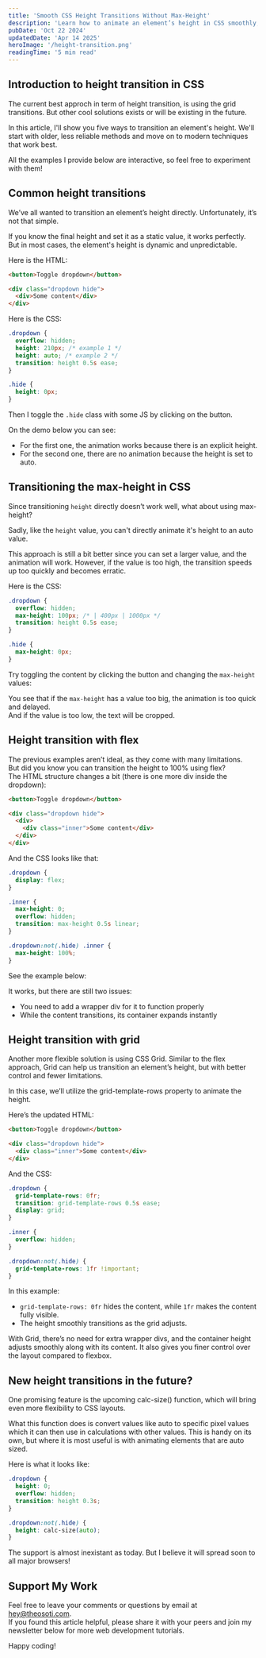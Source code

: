 ```yaml
---
title: 'Smooth CSS Height Transitions Without Max-Height'
description: 'Learn how to animate an element’s height in CSS smoothly, without using hardcoded max-height. A practical guide to dynamic content transitions.'
pubDate: 'Oct 22 2024'
updatedDate: 'Apr 14 2025'
heroImage: '/height-transition.png'
readingTime: '5 min read'
---
```



## Introduction to height transition in CSS

The current best approch in term of height transition, is using the grid transitions. But other cool solutions exists or will be existing in the future.

In this article, I'll show you five ways to transition an element's height. We'll start with older, less reliable methods and move on to modern techniques that work best.

All the examples I provide below are interactive, so feel free to experiment with them!

<Picture
  src={transition}
  alt="Height Transition Demo"
  width="400"
  style="border: 2px solid var(--border);
    border-radius: 0;
    display: block; 
		margin: auto;"
/>

## Common height transitions

We’ve all wanted to transition an element’s height directly. Unfortunately, it’s not that simple.

If you know the final height and set it as a static value, it works perfectly. But in most cases, the element's height is dynamic and unpredictable.

Here is the HTML:

```html
<button>Toggle dropdown</button>

<div class="dropdown hide">
  <div>Some content</div>
</div>
```

Here is the CSS:

```css
.dropdown {
  overflow: hidden;
  height: 210px; /* example 1 */
  height: auto; /* example 2 */
  transition: height 0.5s ease;
}

.hide {
  height: 0px;
}
```

Then I toggle the <code>.hide</code> class with some JS by clicking on the button.

On the demo below you can see:

- For the first one, the animation works because there is an explicit height.
- For the second one, there are no animation because the height is set to auto.


<Wrapper>
  <HeightTransition1 />
</Wrapper>

## Transitioning the max-height in CSS

Since transitioning <code>height</code> directly doesn’t work well, what about using max-height?

Sadly, like the <code>height</code> value, you can't directly animate it's height to an auto value.

This approach is still a bit better since you can set a larger value, and the animation will work.
However, if the value is too high, the transition speeds up too quickly and becomes erratic.

Here is the CSS:

```css
.dropdown {
  overflow: hidden;
  max-height: 100px; /* | 400px | 1000px */
  transition: height 0.5s ease;
}

.hide {
  max-height: 0px;
}
```

Try toggling the content by clicking the button and changing the <code>max-height</code> values:


<Wrapper>
  <HeightTransition2 />
</Wrapper>

You see that if the <code>max-height</code> has a value too big, the animation is too quick and delayed.<br/>
And if the value is too low, the text will be cropped.

## Height transition with flex

The previous examples aren’t ideal, as they come with many limitations.<br />
But did you know you can transition the height to 100% using flex?<br />
The HTML structure changes a bit (there is one more div inside the dropdown):

```html
<button>Toggle dropdown</button>

<div class="dropdown hide">
  <div>
    <div class="inner">Some content</div>
  </div>
</div>
```

And the CSS looks like that:

```css
.dropdown {
  display: flex;
}

.inner {
  max-height: 0;
  overflow: hidden;
  transition: max-height 0.5s linear;
}

.dropdown:not(.hide) .inner {
  max-height: 100%;
}
```

See the example below:


<Wrapper>
  <HeightTransition3 />
</Wrapper>

It works, but there are still two issues:

- You need to add a wrapper div for it to function properly
- While the content transitions, its container expands instantly

<Newsletter />

## Height transition with grid

Another more flexible solution is using CSS Grid. Similar to the flex approach, Grid can help us transition an element’s height, but with better control and fewer limitations.

In this case, we’ll utilize the grid-template-rows property to animate the height.

Here’s the updated HTML:

```html
<button>Toggle dropdown</button>

<div class="dropdown hide">
  <div class="inner">Some content</div>
</div>
```

And the CSS:

```css
.dropdown {
  grid-template-rows: 0fr;
  transition: grid-template-rows 0.5s ease;
  display: grid;
}

.inner {
  overflow: hidden;
}

.dropdown:not(.hide) {
  grid-template-rows: 1fr !important;
}
```

In this example:

- <code>grid-template-rows: 0fr</code> hides the content, while <code>1fr</code> makes the content fully visible.
- The height smoothly transitions as the grid adjusts.


<Wrapper>
  <HeightTransition4 />
</Wrapper>

With Grid, there’s no need for extra wrapper divs, and the container height adjusts smoothly along with its content.
It also gives you finer control over the layout compared to flexbox.

## New height transitions in the future?

One promising feature is the upcoming calc-size() function, which will bring even more flexibility to CSS layouts.

What this function does is convert values like auto to specific pixel values which it can then use in calculations with other values.
This is handy on its own, but where it is most useful is with animating elements that are auto sized.

Here is what it looks like:

```css
.dropdown {
  height: 0;
  overflow: hidden;
  transition: height 0.3s;
}

.dropdown:not(.hide) {
  height: calc-size(auto);
}
```

The support is almost inexistant as today. But I believe it will spread soon to all major browsers!

## Support My Work

Feel free to leave your comments or questions by email at hey@theosoti.com. <br />
If you found this article helpful, please share it with your peers and join my newsletter below for more web development tutorials.

Happy coding!
